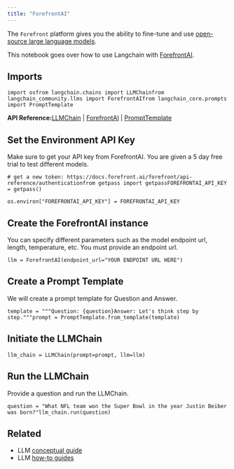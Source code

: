 ```yaml
---
title: "ForefrontAI"
---
```


The `Forefront` platform gives you the ability to fine-tune and use [open-source large language models](https://docs.forefront.ai/get-started/models).

This notebook goes over how to use Langchain with [ForefrontAI](https://www.forefront.ai/).

## Imports

```
import osfrom langchain.chains import LLMChainfrom langchain_community.llms import ForefrontAIfrom langchain_core.prompts import PromptTemplate
```

**API Reference:**[LLMChain](https://python.langchain.com/api_reference/langchain/chains/langchain.chains.llm.LLMChain.html) | [ForefrontAI](https://python.langchain.com/api_reference/community/llms/langchain_community.llms.forefrontai.ForefrontAI.html) | [PromptTemplate](https://python.langchain.com/api_reference/core/prompts/langchain_core.prompts.prompt.PromptTemplate.html)

## Set the Environment API Key

Make sure to get your API key from ForefrontAI. You are given a 5 day free trial to test different models.

```
# get a new token: https://docs.forefront.ai/forefront/api-reference/authenticationfrom getpass import getpassFOREFRONTAI_API_KEY = getpass()
```

```
os.environ["FOREFRONTAI_API_KEY"] = FOREFRONTAI_API_KEY
```

## Create the ForefrontAI instance

You can specify different parameters such as the model endpoint url, length, temperature, etc. You must provide an endpoint url.

```
llm = ForefrontAI(endpoint_url="YOUR ENDPOINT URL HERE")
```

## Create a Prompt Template

We will create a prompt template for Question and Answer.

```
template = """Question: {question}Answer: Let's think step by step."""prompt = PromptTemplate.from_template(template)
```

## Initiate the LLMChain

```
llm_chain = LLMChain(prompt=prompt, llm=llm)
```

## Run the LLMChain

Provide a question and run the LLMChain.

```
question = "What NFL team won the Super Bowl in the year Justin Beiber was born?"llm_chain.run(question)
```

## Related

* LLM [conceptual guide](/oss/concepts/text_llms)
* LLM [how-to guides](/oss/how_to/#llms)
